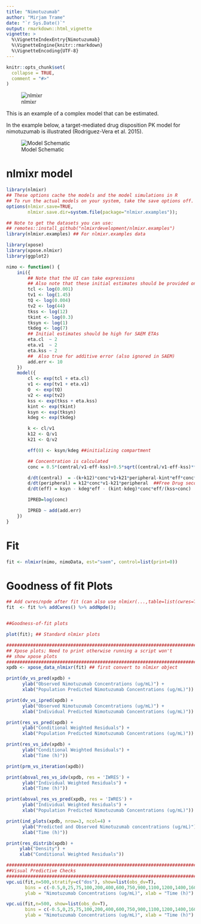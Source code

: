 ```yaml
---
title: "Nimotuzumab"
author: "Mirjam Trame" 
date: "`r Sys.Date()`"
output: rmarkdown::html_vignette
vignette: >
  %\VignetteIndexEntry{Nimotuzumab}
  %\VignetteEngine{knitr::rmarkdown}
  %\VignetteEncoding{UTF-8}
---
```


```r
knitr::opts_chunk$set(
  collapse = TRUE,
  comment = "#>"
)
```
![nlmixr](logo.png)

This is an example of a complex model that can be estimated. 

In the example below, a target-mediated drug disposition PK model for
nimotuzumab is illustrated (Rodríguez-Vera et al. 2015).

![Model Schematic](nimo_fig1.PNG)

# nlmixr model

```r
library(nlmixr)
## These options cache the models and the model simulations in R
## To run the actual models on your system, take the save options off.
options(nlmixr.save=TRUE,
        nlmixr.save.dir=system.file(package="nlmixr.examples"));

## Note to get the datasets you can use:
## remotes::install_github("nlmixrdevelopment/nlmixr.examples")
library(nlmixr.examples) ## For nlmixr.examples data

library(xpose)
library(xpose.nlmixr)
library(ggplot2)

nimo <- function() {
    ini({
        ## Note that the UI can take expressions
        ## Also note that these initial estimates should be provided on the log-scale
        tcl <- log(0.001)
        tv1 <- log(1.45)
        tQ <- log(0.004)
        tv2 <- log(44)
        tkss <- log(12)
        tkint <- log(0.3)
        tksyn <- log(1)
        tkdeg <- log(7)
        ## Initial estimates should be high for SAEM ETAs
        eta.cl  ~ 2
        eta.v1  ~ 2
        eta.kss ~ 2
        ##  Also true for additive error (also ignored in SAEM)
        add.err <- 10
    })
    model({
        cl <- exp(tcl + eta.cl)
        v1 <- exp(tv1 + eta.v1)
        Q  <- exp(tQ)
        v2 <- exp(tv2)
        kss <- exp(tkss + eta.kss)
        kint <- exp(tkint)
        ksyn <- exp(tksyn)
        kdeg <- exp(tkdeg)

        k <- cl/v1
        k12 <- Q/v1
        k21 <- Q/v2

        eff(0) <- ksyn/kdeg ##initializing compartment

        ## Concentration is calculated
        conc = 0.5*(central/v1-eff-kss)+0.5*sqrt((central/v1-eff-kss)**2+4*kss*central/v1)

        d/dt(central)  = -(k+k12)*conc*v1+k21*peripheral-kint*eff*conc*v1/(kss+conc)
        d/dt(peripheral) = k12*conc*v1-k21*peripheral  ##Free Drug second compartment amount
        d/dt(eff) = ksyn - kdeg*eff - (kint-kdeg)*conc*eff/(kss+conc)

        IPRED=log(conc)

        IPRED ~ add(add.err)
    })
}
```

# Fit
```r
fit <- nlmixr(nimo, nimoData, est="saem", control=list(print=0))
```

#  Goodness of fit Plots

```r
## Add cwres/npde after fit (can also use nlmixr(...,table=list(cwres=TRUE,npde=TRUE)))
fit  <- fit %>% addCwres() %>% addNpde();


##Goodness-of-fit plots

plot(fit); ## Standard nlmixr plots

################################################################################
## Xpose plots; Need to print otherwise running a script won't
## show xpose plots
################################################################################
xpdb <- xpose_data_nlmixr(fit) ## first convert to nlmixr object

print(dv_vs_pred(xpdb) +
      ylab("Observed Nimotuzumab Concentrations (ug/mL)") +
      xlab("Population Predicted Nimotuzumab Concentrations (ug/mL)"))

print(dv_vs_ipred(xpdb) +
      ylab("Observed Nimotuzumab Concentrations (ug/mL)") +
      xlab("Individual Predicted Nimotuzumab Concentrations (ug/mL)"))

print(res_vs_pred(xpdb) +
      ylab("Conditional Weighted Residuals") +
      xlab("Population Predicted Nimotuzumab Concentrations (ug/mL)"))

print(res_vs_idv(xpdb) +
      ylab("Conditional Weighted Residuals") +
      xlab("Time (h)"))

print(prm_vs_iteration(xpdb))

print(absval_res_vs_idv(xpdb, res = 'IWRES') +
      ylab("Individual Weighted Residuals") +
      xlab("Time (h)"))

print(absval_res_vs_pred(xpdb, res = 'IWRES') +
      ylab("Individual Weighted Residuals") +
      xlab("Population Predicted Nimotuzumab Concentrations (ug/mL)"))

print(ind_plots(xpdb, nrow=3, ncol=4) +
      ylab("Predicted and Observed Nimotuzumab concentrations (ug/mL)") +
      xlab("Time (h)"))

print(res_distrib(xpdb) +
     ylab("Density") +
     xlab("Conditional Weighted Residuals"))

################################################################################
##Visual Predictive Checks
################################################################################
vpc.ui(fit,n=500,stratify=c("dos"), show=list(obs_dv=T),
       bins = c(-0.5,0,25,75,100,200,400,600,750,900,1100,1200,1400,1600,1900,2150,2300),
       ylab = "Nimotuzumab Concentrations (ug/mL)", xlab = "Time (h)")

vpc.ui(fit,n=500, show=list(obs_dv=T),
       bins = c(-0.5,0,25,75,100,200,400,600,750,900,1100,1200,1400,1600,1900,2150,2300),
       ylab = "Nimotuzumab Concentrations (ug/mL)", xlab = "Time (h)")

```
